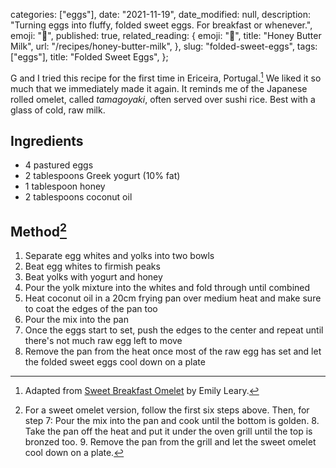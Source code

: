 
  categories: ["eggs"],
  date: "2021-11-19",
  date_modified: null,
  description:
    "Turning eggs into fluffy, folded sweet eggs. For breakfast or whenever.",
  emoji: "🍳",
  published: true,
  related_reading: {
    emoji: "🍯",
    title: "Honey Butter Milk",
    url: "/recipes/honey-butter-milk",
  },
  slug: "folded-sweet-eggs",
  tags: ["eggs"],
  title: "Folded Sweet Eggs",
};


G and I tried this recipe for the first time in Ericeira, Portugal.[^1] We liked it so much that we immediately made it again. It reminds me of the Japanese rolled omelet, called _tamagoyaki_, often served over sushi rice. Best with a glass of cold, raw milk.

## Ingredients

- 4 pastured eggs
- 2 tablespoons Greek yogurt (10% fat)
- 1 tablespoon honey
- 2 tablespoons coconut oil

## Method[^2]

1. Separate egg whites and yolks into two bowls
2. Beat egg whites to firmish peaks
3. Beat yolks with yogurt and honey
4. Pour the yolk mixture into the whites and fold through until combined
5. Heat coconut oil in a 20cm frying pan over medium heat and make sure to coat the edges of the pan too
6. Pour the mix into the pan
7. Once the eggs start to set, push the edges to the center and repeat until there's not much raw egg left to move
8. Remove the pan from the heat once most of the raw egg has set and let the folded sweet eggs cool down on a plate

[^1]: Adapted from [Sweet Breakfast Omelet](https://www.amummytoo.co.uk/sweet-breakfast-omelette-yes-really-delicious/) by Emily Leary.
[^2]: For a sweet omelet version, follow the first six steps above. Then, for step 7: Pour the mix into the pan and cook until the bottom is golden. 8. Take the pan off the heat and put it under the oven grill until the top is bronzed too. 9. Remove the pan from the grill and let the sweet omelet cool down on a plate.
